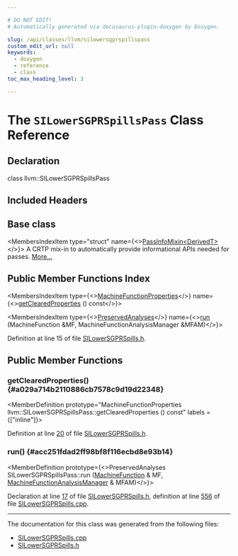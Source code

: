 ```yaml
---

# DO NOT EDIT!
# Automatically generated via docusaurus-plugin-doxygen by Doxygen.

slug: /api/classes/llvm/silowersgprspillspass
custom_edit_url: null
keywords:
  - doxygen
  - reference
  - class
toc_max_heading_level: 3

---
```





# The `SILowerSGPRSpillsPass` Class Reference

<DoxygenPage pluginConfig={pluginConfig}>



## Declaration

<CodeBlock>class llvm::SILowerSGPRSpillsPass</CodeBlock>

## Included Headers

<IncludesList>
<IncludesListItem
  filePath="Target/AMDGPU/SILowerSGPRSpills.h"
  permalink="/docs/api/files/lib/lib/target/lib/target/amdgpu/silowersgprspills-h"
  isLocal="true" />
</IncludesList>

## Base class

<MembersIndex>

<MembersIndexItem
  type="struct"
  name={<><a href="/docs/api/structs/llvm/passinfomixin">PassInfoMixin&lt;DerivedT&gt;</a></>}>
A CRTP mix-in to automatically provide informational APIs needed for passes. <a href="/docs/api/structs/llvm/passinfomixin/#details">More...</a>
</MembersIndexItem>

</MembersIndex>

## Public Member Functions Index

<MembersIndex>

<MembersIndexItem
  type={<><a href="/docs/api/classes/llvm/machinefunctionproperties">MachineFunctionProperties</a></>}
  name={<><a href="#a029a714b2110886cb7578c9d19d22348">getClearedProperties</a> () const</>}>
</MembersIndexItem>

<MembersIndexItem
  type={<><a href="/docs/api/classes/llvm/preservedanalyses">PreservedAnalyses</a></>}
  name={<><a href="#acc251fdad2ff98bf8f116ecbd8e93b14">run</a> (MachineFunction &amp;MF, MachineFunctionAnalysisManager &amp;MFAM)</>}>
</MembersIndexItem>

</MembersIndex>


Definition at line 15 of file <a href="/docs/api/files/lib/lib/target/lib/target/amdgpu/silowersgprspills-h">SILowerSGPRSpills.h</a>.

<SectionDefinition>

## Public Member Functions

### getClearedProperties() {#a029a714b2110886cb7578c9d19d22348}

<MemberDefinition
  prototype="MachineFunctionProperties llvm::SILowerSGPRSpillsPass::getClearedProperties () const"
  labels = {["inline"]}>

Definition at line <a href="/docs/api/files/lib/lib/target/lib/target/amdgpu/silowersgprspills-h/#l00020">20</a> of file <a href="/docs/api/files/lib/lib/target/lib/target/amdgpu/silowersgprspills-h">SILowerSGPRSpills.h</a>.
</MemberDefinition>

### run() {#acc251fdad2ff98bf8f116ecbd8e93b14}

<MemberDefinition
  prototype={<>PreservedAnalyses SILowerSGPRSpillsPass::run (<a href="/docs/api/classes/llvm/machinefunction">MachineFunction</a> &amp; MF, <a href="/docs/api/namespaces/llvm/#a064825a8817522ca733ac413a7122d36">MachineFunctionAnalysisManager</a> &amp; MFAM)</>}>

Declaration at line <a href="/docs/api/files/lib/lib/target/lib/target/amdgpu/silowersgprspills-h/#l00017">17</a> of file <a href="/docs/api/files/lib/lib/target/lib/target/amdgpu/silowersgprspills-h">SILowerSGPRSpills.h</a>, definition at line <a href="/docs/api/files/lib/lib/target/lib/target/amdgpu/silowersgprspills-cpp/#l00556">556</a> of file <a href="/docs/api/files/lib/lib/target/lib/target/amdgpu/silowersgprspills-cpp">SILowerSGPRSpills.cpp</a>.
</MemberDefinition>

</SectionDefinition>

<hr/>

The documentation for this class was generated from the following files:

<ul>
<li><a href="/docs/api/files/lib/lib/target/lib/target/amdgpu/silowersgprspills-cpp">SILowerSGPRSpills.cpp</a></li>
<li><a href="/docs/api/files/lib/lib/target/lib/target/amdgpu/silowersgprspills-h">SILowerSGPRSpills.h</a></li>
</ul>

</DoxygenPage>
